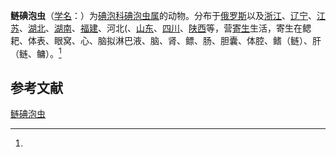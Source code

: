 {{Speciesbox
| name = 鲢碘泡虫
| status = 
| status_system = 
| image = 
| genus = Myxobolus
| species = drjagini
| authority = (Achmerov, 1954)<ref name='id9504'>{{cite web| url =http://www.bioinfo.cn/db05/BjdwSpecies.php?action=view&id=9504| title =鲢碘泡虫| work =《中国动物物种编目数据库》| publisher =中国科学院微生物研究所| author =中国科学院动物研究所| accessdate =2009-04-16| deadurl =yes| archiveurl =https://web.archive.org/web/20160305003839/http://www.bioinfo.cn/db05/BjdwSpecies.php?action=view&id=9504| archivedate =2016-03-05}}</ref>
}}

'''鲢碘泡虫'''（[[学名|学名]]：{{lang|la|''Myxobolus drjagini''}}）为[[碘泡科|碘泡科]][[碘泡虫属|碘泡虫属]]的动物。分布于[[俄罗斯|俄罗斯]]以及[[浙江|浙江]]、[[辽宁|辽宁]]、[[江苏|江苏]]、[[湖北|湖北]]、[[湖南|湖南]]、[[福建|福建]]、河北(、[[山东|山东]]、[[四川|四川]]、[[陕西|陕西]]等，营[[寄生|寄生]]生活，寄生在鳃耙、体表、眼窝、心、脑拟淋巴液、脑、肾、鳔、肠、胆囊、体腔、鳍（鲢）、肝（鲢、鳙）。<ref name='id9504'/>

== 参考文献 ==
{{reflist}}

{{Wikispecies|Myxobolus drjagini}}
{{Taxonbar|from=Q11173335}}

[[Category:碘泡虫属|鲢碘泡虫]]


{{Cnidarian-stub}}